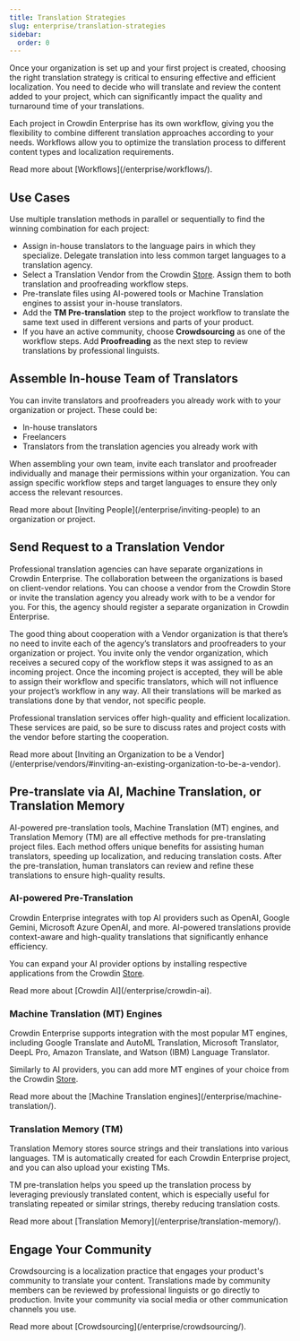 ```yaml
---
title: Translation Strategies
slug: enterprise/translation-strategies
sidebar:
  order: 0
---
```



Once your organization is set up and your first project is created, choosing the right translation strategy is critical to ensuring effective and efficient localization. You need to decide who will translate and review the content added to your project, which can significantly impact the quality and turnaround time of your translations.

Each project in Crowdin Enterprise has its own workflow, giving you the flexibility to combine different translation approaches according to your needs. Workflows allow you to optimize the translation process to different content types and localization requirements.

<ReadMore>
  Read more about [Workflows](/enterprise/workflows/).
</ReadMore>

## Use Cases

Use multiple translation methods in parallel or sequentially to find the winning combination for each project:

* Assign in-house translators to the language pairs in which they specialize. Delegate translation into less common target languages to a translation agency. 
* Select a Translation Vendor from the Crowdin [Store](https://store.crowdin.com/). Assign them to both translation and proofreading workflow steps. 
* Pre-translate files using AI-powered tools or Machine Translation engines to assist your in-house translators.
* Add the **TM Pre-translation** step to the project workflow to translate the same text used in different versions and parts of your product.
* If you have an active community, choose **Crowdsourcing** as one of the workflow steps. Add **Proofreading** as the next step to review translations by professional linguists.

## Assemble In-house Team of Translators

You can invite translators and proofreaders you already work with to your organization or project. These could be:

* In-house translators
* Freelancers
* Translators from the translation agencies you already work with

When assembling your own team, invite each translator and proofreader individually and manage their permissions within your organization. You can assign specific workflow steps and target languages to ensure they only access the relevant resources.

<ReadMore>
  Read more about [Inviting People](/enterprise/inviting-people) to an organization or project.
</ReadMore>

## Send Request to a Translation Vendor

Professional translation agencies can have separate organizations in Crowdin Enterprise. The collaboration between the organizations is based on client-vendor relations. You can choose a vendor from the Crowdin Store or invite the translation agency you already work with to be a vendor for you. For this, the agency should register a separate organization in Crowdin Enterprise.

The good thing about cooperation with a Vendor organization is that there’s no need to invite each of the agency’s translators and proofreaders to your organization or project. You invite only the vendor organization, which receives a secured copy of the workflow steps it was assigned to as an incoming project. Once the incoming project is accepted, they will be able to assign their workflow and specific translators, which will not influence your project’s workflow in any way. All their translations will be marked as translations done by that vendor, not specific people.

Professional translation services offer high-quality and efficient localization. These services are paid, so be sure to discuss rates and project costs with the vendor before starting the cooperation.

<ReadMore>
  Read more about [Inviting an Organization to be a Vendor](/enterprise/vendors/#inviting-an-existing-organization-to-be-a-vendor).
</ReadMore>


## Pre-translate via AI, Machine Translation, or Translation Memory

AI-powered pre-translation tools, Machine Translation (MT) engines, and Translation Memory (TM) are all effective methods for pre-translating project files. Each method offers unique benefits for assisting human translators, speeding up localization, and reducing translation costs. After the pre-translation, human translators can review and refine these translations to ensure high-quality results.

### AI-powered Pre-Translation

Crowdin Enterprise integrates with top AI providers such as OpenAI, Google Gemini, Microsoft Azure OpenAI, and more. AI-powered translations provide context-aware and high-quality translations that significantly enhance efficiency.

You can expand your AI provider options by installing respective applications from the Crowdin [Store](https://store.crowdin.com/tags/ai).

<ReadMore>
  Read more about [Crowdin AI](/enterprise/crowdin-ai).
</ReadMore>

### Machine Translation (MT) Engines

Crowdin Enterprise supports integration with the most popular MT engines, including Google Translate and AutoML Translation, Microsoft Translator, DeepL Pro, Amazon Translate, and Watson (IBM) Language Translator.

Similarly to AI providers, you can add more MT engines of your choice from the Crowdin [Store](https://store.crowdin.com/tags/mt).

<ReadMore>
  Read more about the [Machine Translation engines](/enterprise/machine-translation/).
</ReadMore>

### Translation Memory (TM)

Translation Memory stores source strings and their translations into various languages. TM is automatically created for each Crowdin Enterprise project, and you can also upload your existing TMs.

TM pre-translation helps you speed up the translation process by leveraging previously translated content, which is especially useful for translating repeated or similar strings, thereby reducing translation costs.

<ReadMore>
  Read more about [Translation Memory](/enterprise/translation-memory/).
</ReadMore>

## Engage Your Community

Crowdsourcing is a localization practice that engages your product's community to translate your content. Translations made by community members can be reviewed by professional linguists or go directly to production. Invite your community via social media or other communication channels you use.

<ReadMore>
  Read more about [Crowdsourcing](/enterprise/crowdsourcing/).
</ReadMore>